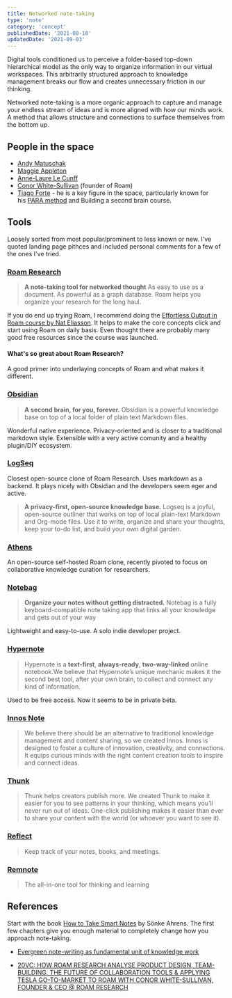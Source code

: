 ```yaml
---
title: Networked note-taking
type: 'note'
category: 'concept'
publishedDate: '2021-08-10'
updatedDate: '2021-09-03'
---
```


Digital tools conditioned us to perceive a folder-based top-down hierarchical model as the only way to organize information in our virtual workspaces. This arbitrarily structured approach to knowledge management breaks our flow and creates unnecessary friction in our thinking.

Networked note-taking is a more organic approach to capture and manage your endless stream of ideas and is more aligned with how our minds work. A method that allows structure and connections to surface themselves from the bottom up.

## People in the space

- [Andy Matuschak](https://andymatuschak.org/)
- [Maggie Appleton](https://maggieappleton.com/)
- [Anne-Laure Le Cunff](https://twitter.com/anthilemoon?lang=en)
- [Conor White-Sullivan](https://twitter.com/conaw) (founder of Roam)
- [Tiago Forte](https://fortelabs.co/) - he is a key figure in the space, particularly known for his [PARA method](https://fortelabs.co/blog/para/) and Building a second brain course.

## Tools

Loosely sorted from most popular/prominent to less known or new. I've quoted landing page pithces and included personal comments for a few of the ones I've tried.

### [Roam Research](https://roamresearch.com/)

> **A note-taking tool for networked thought**
> As easy to use as a document. As powerful as a graph database.
> Roam helps you organize your research for the long haul.

If you do end up trying Roam, I recommend doing the [Effortless Output in Roam course by Nat Eliasson](https://www.effortlessoutput.com/). It helps to make the core concepts click and start using Roam on daily basis. Even thought there are probably many good free resources since the course was launched.

#### What's so great about Roam Research?

<YouTube id="https://www.youtube.com/watch?v=syKAar8ZD-U" />A good primer into
underlaying concepts of Roam and what makes it different.

### [Obsidian](https://obsidian.md/)

> **A second brain, for you, forever.**
> Obsidian is a powerful knowledge base on top of a local folder of plain text Markdown files.

Wonderful native experience. Privacy-oriented and is closer to a traditional markdown style. Extensible with a very active comunity and a healthy plugin/DIY ecosystem.

### [LogSeq](https://logseq.com/)

Closest open-source clone of Roam Research. Uses markdown as a backend. It plays nicely with Obsidian and the developers seem eger and active.

> **A privacy-first, open-source knowledge base.**
> Logseq is a joyful, open-source outliner that works on top of local plain-text Markdown and Org-mode files. Use it to write, organize and share your thoughts, keep your to-do list, and build your own digital garden.

### [Athens](https://github.com/athensresearch/athens)

An open-source self-hosted Roam clone, recently pivoted to focus on collaborative knowledge curation for researchers.

### [Notebag](https://notebag.app/)

> **Organize your notes without getting distracted.**
> Notebag is a fully keyboard-compatible note taking app that links all your knowledge and gets out of your way

Lightweight and easy-to-use. A solo indie developer project.

### [Hypernote](https://hypernote.io/)

> Hypernote is a **text-first**, **always-ready**, **two-way-linked** online notebook.We believe that Hypernote’s unique mechanic makes it the second best tool, after your own brain, to collect and connect any kind of information.

Used to be free access. Now it seems to be in private beta.

### [Innos Note](https://innos.io/)

> We believe there should be an alternative to traditional knowledge management and content sharing, so we created Innos. Innos is designed to foster a culture of innovation, creativity, and connections. It equips curious minds with the right content creation tools to inspire and connect ideas.

### [Thunk](https://www.thunknotes.com/)

> Thunk helps creators publish more. We created Thunk to make it easier for you to see patterns in your thinking, which means you’ll never run out of ideas. One-click publishing makes it easier than ever to share your content with the world (or whoever you want to see it).

### [Reflect](https://reflect.app/)

> Keep track of your notes, books, and meetings.

### [Remnote](https://www.remnote.com/)

> The all-in-one tool for thinking and learning

## References

Start with the book [How to Take Smart Notes](https://www.goodreads.com/en/book/show/34507927) by Sönke Ahrens. The first few chapters give you enough material to completely change how you approach note-taking.

- [Evergreen note-writing as fundamental unit of knowledge work](https://notes.andymatuschak.org/z3SjnvsB5aR2ddsycyXofbYR7fCxo7RmKW2be?stackedNotes=z6cFzJWgj9vZpnrQsjrZ8yCNREzCTgyFeVZTb&stackedNotes=z4SDCZQeRo4xFEQ8H4qrSqd68ucpgE6LU155C&stackedNotes=z4Rrmh17vMBbauEGnFPTZSK3UmdsGExLRfZz1)

- [20VC: HOW ROAM RESEARCH ANALYSE PRODUCT DESIGN, TEAM-BUILDING, THE FUTURE OF COLLABORATION TOOLS & APPLYING TESLA GO-TO-MARKET TO ROAM WITH CONOR WHITE-SULLIVAN, FOUNDER & CEO @ ROAM RESEARCH](https://thetwentyminutevc.com/conorwhitesullivan/)
